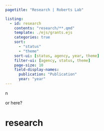 ```yaml
---
pagetitle: "Research | Roberts Lab"

listing:
  - id: research
    contents: "research/**.qmd"
    template: ./ejs/grants.ejs
    categories: true
    sort:
      - "status"
      - "theme"
    sort-ui: [status, agency, year, theme]
    filter-ui: [agency, status, theme]
    page-size: 10
    field-display-names: 
      publication: "Publication"
      year: "year"
---
```


n

or here?

# research

::: {#research}
:::
